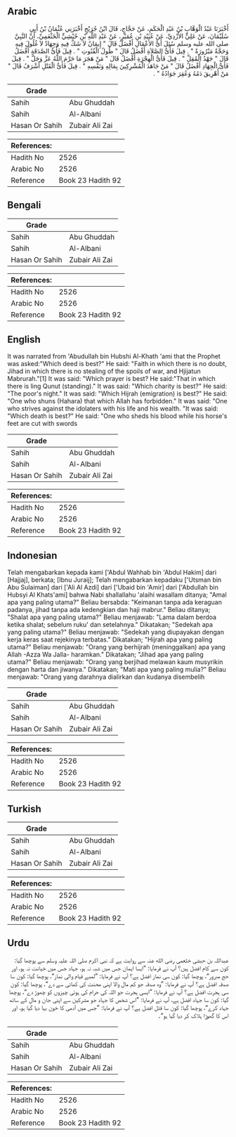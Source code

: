 ## Arabic


<div dir="rtl" lang="ar" style={{fontSize:'larger',backgroundColor:'#f8f9fa',padding:20}}>
أَخْبَرَنَا عَبْدُ الْوَهَّابِ بْنُ عَبْدِ الْحَكَمِ، عَنْ حَجَّاجٍ، قَالَ ابْنُ جُرَيْجٍ أَخْبَرَنِي عُثْمَانُ بْنُ أَبِي سُلَيْمَانَ، عَنْ عَلِيٍّ الأَزْدِيِّ، عَنْ عُبَيْدِ بْنِ عُمَيْرٍ، عَنْ عَبْدِ اللَّهِ بْنِ حُبْشِيٍّ الْخَثْعَمِيِّ، أَنَّ النَّبِيَّ صلى الله عليه وسلم سُئِلَ أَىُّ الأَعْمَالِ أَفْضَلُ قَالَ ‏"‏ إِيمَانٌ لاَ شَكَّ فِيهِ وَجِهَادٌ لاَ غُلُولَ فِيهِ وَحَجَّةٌ مَبْرُورَةٌ ‏"‏ ‏.‏ قِيلَ فَأَىُّ الصَّلاَةِ أَفْضَلُ قَالَ ‏"‏ طُولُ الْقُنُوتِ ‏"‏ ‏.‏ قِيلَ فَأَىُّ الصَّدَقَةِ أَفْضَلُ قَالَ ‏"‏ جَهْدُ الْمُقِلِّ ‏"‏ ‏.‏ قِيلَ فَأَىُّ الْهِجْرَةِ أَفْضَلُ قَالَ ‏"‏ مَنْ هَجَرَ مَا حَرَّمَ اللَّهُ عَزَّ وَجَلَّ ‏"‏ ‏.‏ قِيلَ فَأَىُّ الْجِهَادِ أَفْضَلُ قَالَ ‏"‏ مَنْ جَاهَدَ الْمُشْرِكِينَ بِمَالِهِ وَنَفْسِهِ ‏"‏ ‏.‏ قِيلَ فَأَىُّ الْقَتْلِ أَشْرَفُ قَالَ ‏"‏ مَنْ أُهْرِيقَ دَمُهُ وَعُقِرَ جَوَادُهُ ‏"‏ ‏.‏
</div>
<div style={{backgroundColor:'#f8f9fa',padding:20, marginBottom: 10}}><table> <thead> <tr> <th>Grade</th> <th></th> </tr> </thead> <tbody> <tr><td>Sahih</td><td>Abu Ghuddah</td></tr><tr><td>Sahih</td><td>Al-Albani</td></tr><tr><td>Hasan Or Sahih</td><td>Zubair Ali Zai</td></tr></tbody></table><table> <thead> <tr> <th>References:</th> <th></th> </tr> </thead> <tbody><tr><td>Hadith No</td><td>2526</td></tr><tr><td>Arabic No</td><td>2526</td></tr><tr><td>Reference</td><td>Book 23 Hadith 92</td></tr></tbody></table></div>

## Bengali


<div dir="ltr" lang="bn" style={{fontSize:'larger',backgroundColor:'#f8f9fa',padding:20}}>

</div>
<div style={{backgroundColor:'#f8f9fa',padding:20, marginBottom: 10}}><table> <thead> <tr> <th>Grade</th> <th></th> </tr> </thead> <tbody> <tr><td>Sahih</td><td>Abu Ghuddah</td></tr><tr><td>Sahih</td><td>Al-Albani</td></tr><tr><td>Hasan Or Sahih</td><td>Zubair Ali Zai</td></tr></tbody></table><table> <thead> <tr> <th>References:</th> <th></th> </tr> </thead> <tbody><tr><td>Hadith No</td><td>2526</td></tr><tr><td>Arabic No</td><td>2526</td></tr><tr><td>Reference</td><td>Book 23 Hadith 92</td></tr></tbody></table></div>

## English


<div dir="ltr" lang="en" style={{fontSize:'larger',backgroundColor:'#f8f9fa',padding:20}}>
It was narrated from 'Abudullah bin Hubshi Al-Khath 'ami that the Prophet was asked:"Which deed is best?" He said: "Faith in which there is no doubt, Jihad in which there is no stealing of the spoils of war, and Hjijatun Mabrurah."[1] It was said: "Which prayer is best? He said:"That in which there is ling Qunut (standing)." It was said: "Which charity is best?" He said: "The poor's night." It was said: "Which Hijrah (emigration) is best?" He said: "One who shuns (Hahara) that which Allah has forbidden." It was said: "One who strives against the idolaters with his life and his wealth. "It was said: "Which death is best?" He said: "One who sheds his blood while his horse's feet are cut with swords
</div>
<div style={{backgroundColor:'#f8f9fa',padding:20, marginBottom: 10}}><table> <thead> <tr> <th>Grade</th> <th></th> </tr> </thead> <tbody> <tr><td>Sahih</td><td>Abu Ghuddah</td></tr><tr><td>Sahih</td><td>Al-Albani</td></tr><tr><td>Hasan Or Sahih</td><td>Zubair Ali Zai</td></tr></tbody></table><table> <thead> <tr> <th>References:</th> <th></th> </tr> </thead> <tbody><tr><td>Hadith No</td><td>2526</td></tr><tr><td>Arabic No</td><td>2526</td></tr><tr><td>Reference</td><td>Book 23 Hadith 92</td></tr></tbody></table></div>

## Indonesian


<div dir="ltr" lang="id" style={{fontSize:'larger',backgroundColor:'#f8f9fa',padding:20}}>
Telah mengabarkan kepada kami ['Abdul Wahhab bin 'Abdul Hakim] dari [Hajjaj], berkata; [Ibnu Juraij]; Telah mengabarkan kepadaku ['Utsman bin Abu Sulaiman] dari ['Ali Al Azdi] dari ['Ubaid bin 'Amir] dari ['Abdullah bin Hubsyi Al Khats'ami] bahwa Nabi shallallahu 'alaihi wasallam ditanya; "Amal apa yang paling utama?" Beliau bersabda: "Keimanan tanpa ada keraguan padanya, jihad tanpa ada kedengkian dan haji mabrur." Beliau ditanya; "Shalat apa yang paling utama?" Beliau menjawab: "Lama dalam berdoa ketika shalat; sebelum ruku' dan setelahnya." Dikatakan; "Sedekah apa yang paling utama?" Beliau menjawab: "Sedekah yang diupayakan dengan kerja keras saat rejekinya terbatas." Dikatakan; "Hijrah apa yang paling utama?" Beliau menjawab: "Orang yang berhijrah (meninggalkan) apa yang Allah -Azza Wa Jalla- haramkan." Dikatakan; "Jihad apa yang paling utama?" Beliau menjawab: "Orang yang berjihad melawan kaum musyrikin dengan harta dan jiwanya." Dikatakan; "Mati apa yang paling mulia?" Beliau menjawab: "Orang yang darahnya dialirkan dan kudanya disembelih
</div>
<div style={{backgroundColor:'#f8f9fa',padding:20, marginBottom: 10}}><table> <thead> <tr> <th>Grade</th> <th></th> </tr> </thead> <tbody> <tr><td>Sahih</td><td>Abu Ghuddah</td></tr><tr><td>Sahih</td><td>Al-Albani</td></tr><tr><td>Hasan Or Sahih</td><td>Zubair Ali Zai</td></tr></tbody></table><table> <thead> <tr> <th>References:</th> <th></th> </tr> </thead> <tbody><tr><td>Hadith No</td><td>2526</td></tr><tr><td>Arabic No</td><td>2526</td></tr><tr><td>Reference</td><td>Book 23 Hadith 92</td></tr></tbody></table></div>

## Turkish


<div dir="ltr" lang="tr" style={{fontSize:'larger',backgroundColor:'#f8f9fa',padding:20}}>

</div>
<div style={{backgroundColor:'#f8f9fa',padding:20, marginBottom: 10}}><table> <thead> <tr> <th>Grade</th> <th></th> </tr> </thead> <tbody> <tr><td>Sahih</td><td>Abu Ghuddah</td></tr><tr><td>Sahih</td><td>Al-Albani</td></tr><tr><td>Hasan Or Sahih</td><td>Zubair Ali Zai</td></tr></tbody></table><table> <thead> <tr> <th>References:</th> <th></th> </tr> </thead> <tbody><tr><td>Hadith No</td><td>2526</td></tr><tr><td>Arabic No</td><td>2526</td></tr><tr><td>Reference</td><td>Book 23 Hadith 92</td></tr></tbody></table></div>

## Urdu


<div dir="rtl" lang="ur" style={{fontSize:'larger',backgroundColor:'#f8f9fa',padding:20}}>
عبداللہ بن حبشی خثعمی رضی الله عنہ سے روایت ہے کہ نبی اکرم صلی اللہ علیہ وسلم سے پوچھا گیا: کون سے کام افضل ہیں؟ آپ نے فرمایا: ”ایسا ایمان جس میں شبہ نہ ہو، جہاد جس میں خیانت نہ ہو، اور حج مبرور“، پوچھا گیا: کون سی نماز افضل ہے؟ آپ نے فرمایا: ”لمبے قیام والی نماز“، پوچھا گیا: کون سا صدقہ افضل ہے؟ آپ نے فرمایا: ”وہ صدقہ جو کم مال والا اپنی محنت کی کمائی سے دے“، پوچھا گیا: کون سی ہجرت افضل ہے؟ آپ نے فرمایا: ”ایسی ہجرت جو اللہ کی حرام کی ہوئی چیزوں کو چھوڑ دے“، پوچھا گیا: کون سا جہاد افضل ہے، آپ نے فرمایا: ”اس شخص کا جہاد جو مشرکین سے اپنی جان و مال کے ساتھ جہاد کرے“، پوچھا گیا: کون سا قتل افضل ہے؟ آپ نے فرمایا: ”جس میں آدمی کا خون بہا دیا گیا ہو، اور اس کا گھوڑا ہلاک کر دیا گیا ہو“۔
</div>
<div style={{backgroundColor:'#f8f9fa',padding:20, marginBottom: 10}}><table> <thead> <tr> <th>Grade</th> <th></th> </tr> </thead> <tbody> <tr><td>Sahih</td><td>Abu Ghuddah</td></tr><tr><td>Sahih</td><td>Al-Albani</td></tr><tr><td>Hasan Or Sahih</td><td>Zubair Ali Zai</td></tr></tbody></table><table> <thead> <tr> <th>References:</th> <th></th> </tr> </thead> <tbody><tr><td>Hadith No</td><td>2526</td></tr><tr><td>Arabic No</td><td>2526</td></tr><tr><td>Reference</td><td>Book 23 Hadith 92</td></tr></tbody></table></div>